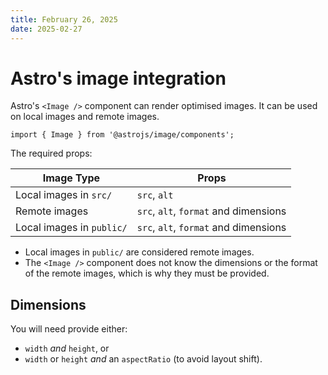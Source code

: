 ```yaml
---
title: February 26, 2025
date: 2025-02-27
---
```


# Astro's image integration

Astro's `<Image />` component can render optimised images. It can be used on local images and remote images.

```tsx
import { Image } from '@astrojs/image/components';
```

The required props:

| Image Type                  | Props                                 |
| --------------------------- | ------------------------------------- |
| Local images in `src/`    | `src`, `alt`                          |
| Remote images               | `src`, `alt`, `format` and dimensions |
| Local images in `public/` | `src`, `alt`, `format` and dimensions |

- Local images in `public/` are considered remote images.
- The `<Image />` component does not know the dimensions or the format of the remote images, which is why they must be provided.

## Dimensions

You will need provide either:
- `width` _and_ `height`, or
- `width` or `height` _and_ an `aspectRatio` (to avoid layout shift).
